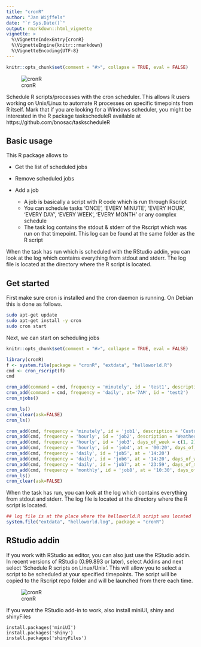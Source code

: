 ```yaml
---
title: "cronR"
author: "Jan Wijffels"
date: "`r Sys.Date()`"
output: rmarkdown::html_vignette
vignette: >
  %\VignetteIndexEntry{cronR}
  %\VignetteEngine{knitr::rmarkdown}
  %\VignetteEncoding{UTF-8}
---
```


```r
knitr::opts_chunk$set(comment = "#>", collapse = TRUE, eval = FALSE)
```

![cronR](cronR-logo.png) 

Schedule R scripts/processes with the cron scheduler. This allows R users working on Unix/Linux to automate R processes on specific timepoints from R itself.
Mark that if you are looking for a Windows scheduler, you might be interested in the R package taskscheduleR available at
https://github.com/bnosac/taskscheduleR


Basic usage
-----------

This R package allows to 

* Get the list of scheduled jobs
* Remove scheduled jobs
* Add a job

  + A job is basically a script with R code which is run through Rscript
  + You can schedule tasks 'ONCE', 'EVERY MINUTE', 'EVERY HOUR', 'EVERY DAY', 'EVERY WEEK', 'EVERY MONTH' or any complex schedule
  + The task log contains the stdout & stderr of the Rscript which was run on that timepoint. This log can be found at the same folder as the R script

When the task has run which is scheduled with the RStudio addin, you can look at the log which contains everything from stdout and stderr. The log file is located at the directory where the R script is located.


Get started
-----------

First make sure cron is installed and the cron daemon is running. On Debian this is done as follows.

```sh
sudo apt-get update
sudo apt-get install -y cron
sudo cron start
```

Next, we can start on scheduling jobs

```r
knitr::opts_chunk$set(comment = "#>", collapse = TRUE, eval = FALSE)
```

```r
library(cronR)
f <- system.file(package = "cronR", "extdata", "helloworld.R")
cmd <- cron_rscript(f)
cmd

cron_add(command = cmd, frequency = 'minutely', id = 'test1', description = 'My process 1', tags = c('lab', 'xyz'))
cron_add(command = cmd, frequency = 'daily', at='7AM', id = 'test2')
cron_njobs()

cron_ls()
cron_clear(ask=FALSE)
cron_ls()

cron_add(cmd, frequency = 'minutely', id = 'job1', description = 'Customers')
cron_add(cmd, frequency = 'hourly', id = 'job2', description = 'Weather')
cron_add(cmd, frequency = 'hourly', id = 'job3', days_of_week = c(1, 2))
cron_add(cmd, frequency = 'hourly', id = 'job4', at = '00:20', days_of_week = c(1, 2))
cron_add(cmd, frequency = 'daily', id = 'job5', at = '14:20')
cron_add(cmd, frequency = 'daily', id = 'job6', at = '14:20', days_of_week = c(0, 3, 5))
cron_add(cmd, frequency = 'daily', id = 'job7', at = '23:59', days_of_month = c(1, 30))
cron_add(cmd, frequency = 'monthly', id = 'job8', at = '10:30', days_of_month = 'first', days_of_week = '*')
cron_ls()
cron_clear(ask=FALSE)
```

When the task has run, you can look at the log which contains everything from stdout and stderr. The log file is located at the directory where the R script is located.

```r
## log file is at the place where the helloworld.R script was located
system.file("extdata", "helloworld.log", package = "cronR")
```


RStudio addin
-----------

If you work with RStudio as editor, you can also just use the RStudio addin. In recent versions of RStudio (0.99.893 or later), select Addins and next select 'Schedule R scripts on Linux/Unix'.
This will allow you to select a script to be scheduled at your specified timepoints. The script will be copied to the Rscript repo folder and will be launched from there each time.

![cronR](cronR-rstudioaddin.png) 

If you want the RStudio add-in to work, also install miniUI, shiny and shinyFiles
```
install.packages('miniUI')
install.packages('shiny')
install.packages('shinyFiles')
```
